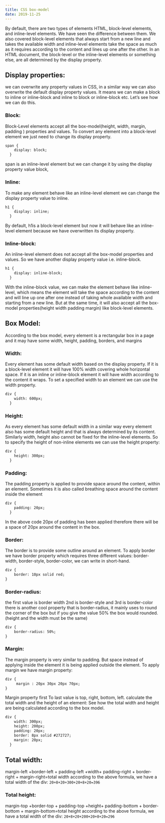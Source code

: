 ```yaml
---
title: CSS box-model
date: 2019-11-25
---
```


By default, there are two types of elements HTML, block-level elements, and inline-level elements. We have seen the difference between them. We also covered block-level elements that always start from a new line and takes the available width and inline-level elements take the space as much as it requires according to the content and lines up one after the other. In an HTML document, the block-level or the inline-level elements or something else, are all determined by the display property.

## Display properties:

we can overwrite any property values in CSS, in a similar way we can also overwrite the default display property values. It means we can make a block to inline or inline-block and inline to block or inline-block etc. Let’s see how we can do this.

### Block:

Block-Level elements accept all the box-model(height, width, margin, padding ) properties and values. To convert any element into a block-level element we just need to change its display property.

```HTML
span {
    display: block;
  }
```

span is an inline-level element but we can change it by using the display property value block,

### Inline:

To make any element behave like an inline-level element we can change the display property value to inline.
```HTML
h1 {
    display: inline;
  }
```
By default, h1is a block-level element but now it will behave like an inline-level element because we have overwritten its display property.
 
### Inline-block:

An inline-level element does not accept all the box-model properties and values. So we have another display property value i.e. inline-block.
```HTML
h1 {
    display: inline-block;
  }
```
With the inline-block value, we can make the element behave like inline-level, which means the element will take the space according to the content and will line up one after one instead of taking whole available width and starting from a new line. But at the same time, it will also accept all the box-model properties(height width padding margin) like block-level elements.

## Box Model:

According to the box model, every element is a rectangular box in a page and it may have some width, height, padding, borders, and margins

### Width:

Every element has some default width based on the display property. If it is a block-level element it will have 100% width covering whole horizontal space. If it is an inline or inline-block element it will have width according to the content it wraps. To set a specified width to an element we can use the width property.
```HTML
div {
    width: 600px;
  }
```
### Height:

As every element has some default width in a similar way every element also has some default height and that is always determined by its content. Similarly width, height also cannot be fixed for the inline-level elements. So to specify the height of non-inline elements we can use the height property:
```HTML
div {
    height: 300px;
  }
```
### Padding:

The padding property is applied to provide space around the content, within an element. Sometimes it is also called breathing space around the content inside the element
```HTML
div {
    padding: 20px;
  }
```
In the above code 20px of padding has been applied therefore there will be a space of 20px around the content in the box.

### Border:

The border is to provide some outline around an element. To apply border we have border property which requires three different values: border-width, border-style, border-color,
we can write in short-hand.

```HTML
div {
	border: 10px solid red;
}
``` 
### Border-radius:

the first value is border width 2nd is border-style and 3rd is border-color
there is another cool property that is border-radius, it mainly uses to round the corner of the box but if you give the value 50% the box would rounded. (height and the width must be the same)
```HTML
div {
	border-radius: 50%;
}
```
### Margin:

The margin property is very similar to padding. But space instead of applying inside the element it is being applied outside the element. To apply margin we have margin property:
```HTML
div {
     margin : 20px 30px 20px 70px;
}
```
Margin property first To last value is top, right, bottom, left.
calculate the total width and the height of an element:
See how the total width and height are being calculated according to the box model.
```HTML
div {
    width: 300px;
    height: 200px;
    padding: 20px;
    border: 8px solid #272727;
    margin: 20px;
  }
``` 

## Total width:

margin-left +border-left + padding-left +width+ padding-right + border-right + margin-right=total width
according to the above formula, we have a total width of the div:
`20+8+20+300+20+8+20=396`

### Total height:

margin-top +border-top + padding-top +height+ padding-bottom + border-bottom + margin-bottom=total height
according to the above formula, we have a total width of the div:
`20+8+20+200+20+8+20=296`


